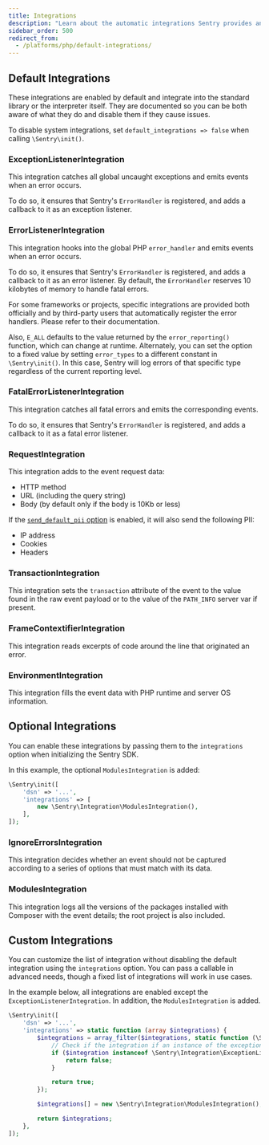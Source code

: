 ```yaml
---
title: Integrations
description: "Learn about the automatic integrations Sentry provides and how to configure them."
sidebar_order: 500
redirect_from:
  - /platforms/php/default-integrations/
---
```


## Default Integrations

These integrations are enabled by default and integrate into the
standard library or the interpreter itself. They are documented so you can be both aware of what they do and disable them if they cause issues.

To disable system integrations, set `default_integrations => false` when calling `\Sentry\init()`.

### ExceptionListenerIntegration

This integration catches all global uncaught exceptions and emits events when an error occurs.

To do so, it ensures that Sentry's `ErrorHandler` is registered, and adds a callback to it as an exception listener.

### ErrorListenerIntegration

This integration hooks into the global PHP `error_handler` and emits events when an error occurs.

To do so, it ensures that Sentry's `ErrorHandler` is registered, and adds a callback to it as an error listener. By default, the `ErrorHandler` reserves 10 kilobytes of memory to handle fatal errors.

For some frameworks or projects, specific integrations are provided both officially and by third-party users that automatically register the error handlers. Please refer to their documentation.

Also, `E_ALL` defaults to the value returned by the `error_reporting()` function, which can change at runtime. Alternately, you can set the option to a fixed value by setting `error_types` to a different constant in `\Sentry\init()`. In this case, Sentry will log errors of that specific type regardless of the current reporting level.

### FatalErrorListenerIntegration

This integration catches all fatal errors and emits the corresponding events.

To do so, it ensures that Sentry's `ErrorHandler` is registered, and adds a callback to it as a fatal error listener.

### RequestIntegration

This integration adds to the event request data:

- HTTP method
- URL (including the query string)
- Body (by default only if the body is 10Kb or less)

If the [`send_default_pii` option](../configuration/options/#send-default-pii) is enabled, it will also send the following PII:

- IP address
- Cookies
- Headers

### TransactionIntegration

This integration sets the `transaction` attribute of the event to the value found in the raw event payload or to the value of the `PATH_INFO` server var if present.

### FrameContextifierIntegration

This integration reads excerpts of code around the line that originated an error.

### EnvironmentIntegration

This integration fills the event data with PHP runtime and server OS information.

## Optional Integrations

You can enable these integrations by passing them to the `integrations` option when initializing the Sentry SDK.

In this example, the optional `ModulesIntegration` is added:

```php
\Sentry\init([
    'dsn' => '...',
    'integrations' => [
        new \Sentry\Integration\ModulesIntegration(),
    ],
]);
```

### IgnoreErrorsIntegration

This integration decides whether an event should not be captured according to a series of options that must match with its data.

### ModulesIntegration

This integration logs all the versions of the packages installed with Composer with the event details; the root project is also included.

## Custom Integrations

You can customize the list of integration without disabling the default integration using the `integrations` option. You can pass a callable in advanced needs, though a fixed list of integrations will work in use cases.

In the example below, all integrations are enabled except the `ExceptionListenerIntegration`. In addition, the `ModulesIntegration` is added.

```php
\Sentry\init([
    'dsn' => '...',
    'integrations' => static function (array $integrations) {
        $integrations = array_filter($integrations, static function (\Sentry\Integration\IntegrationInterface $integration) {
            // Check if the integration if an instance of the exception listener and return false to remove it from the array
            if ($integration instanceof \Sentry\Integration\ExceptionListenerIntegration) {
                return false;
            }

            return true;
        });

        $integrations[] = new \Sentry\Integration\ModulesIntegration();

        return $integrations;
    },
]);
```

